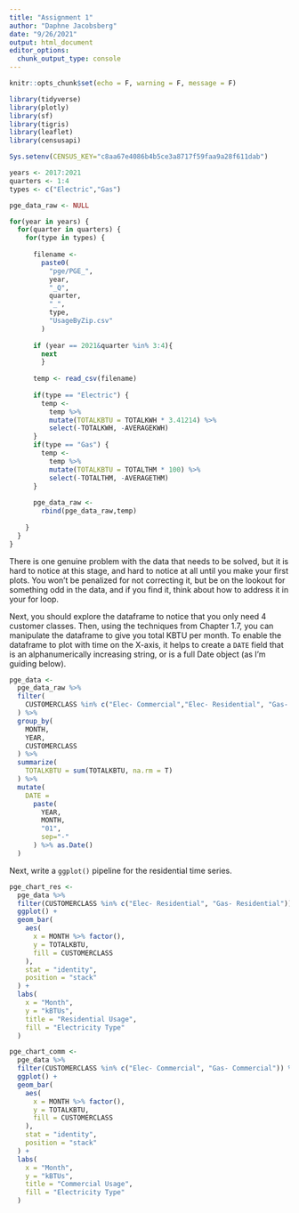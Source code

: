 ```yaml
---
title: "Assignment 1"
author: "Daphne Jacobsberg"
date: "9/26/2021"
output: html_document
editor_options: 
  chunk_output_type: console
---
```


```r
knitr::opts_chunk$set(echo = F, warning = F, message = F)
```


```r
library(tidyverse)
library(plotly)
library(sf)
library(tigris)
library(leaflet)
library(censusapi)

Sys.setenv(CENSUS_KEY="c8aa67e4086b4b5ce3a8717f59faa9a28f611dab")
```


```r
years <- 2017:2021
quarters <- 1:4
types <- c("Electric","Gas")

pge_data_raw <- NULL

for(year in years) {
  for(quarter in quarters) {
    for(type in types) {
      
      filename <- 
        paste0(
          "pge/PGE_",
          year,
          "_Q",
          quarter,
          "_",
          type,
          "UsageByZip.csv"
        )
  
      if (year == 2021&quarter %in% 3:4){
        next
        }
      
      temp <- read_csv(filename)
      
      if(type == "Electric") {
        temp <-
          temp %>%
          mutate(TOTALKBTU = TOTALKWH * 3.41214) %>%
          select(-TOTALKWH, -AVERAGEKWH)
      }
      if(type == "Gas") {
        temp <-
          temp %>%
          mutate(TOTALKBTU = TOTALTHM * 100) %>%
          select(-TOTALTHM, -AVERAGETHM)
      }
      
      pge_data_raw <- 
        rbind(pge_data_raw,temp)
      
    }
  }
}
```
There is one genuine problem with the data that needs to be solved, but it is hard to notice at this stage, and hard to notice at all until you make your first plots. You won't be penalized for not correcting it, but be on the lookout for something odd in the data, and if you find it, think about how to address it in your for loop.

Next, you should explore the dataframe to notice that you only need 4 customer classes. Then, using the techniques from Chapter 1.7, you can manipulate the dataframe to give you total KBTU per month. To enable the dataframe to plot with time on the X-axis, it helps to create a `DATE` field that is an alphanumerically increasing string, or is a full Date object (as I'm guiding below). 
```r
pge_data <-
  pge_data_raw %>% 
  filter(
    CUSTOMERCLASS %in% c("Elec- Commercial","Elec- Residential", "Gas- Commercial", "Gas- Residential")
  ) %>% 
  group_by(
    MONTH, 
    YEAR, 
    CUSTOMERCLASS
  ) %>% 
  summarize(
    TOTALKBTU = sum(TOTALKBTU, na.rm = T)
  ) %>% 
  mutate(
    DATE = 
      paste(
        YEAR,
        MONTH, 
        "01",
        sep="-"
      ) %>% as.Date()
  )
```
Next, write a `ggplot()` pipeline for the residential time series. 


```r
pge_chart_res <-
  pge_data %>% 
  filter(CUSTOMERCLASS %in% c("Elec- Residential", "Gas- Residential")) %>% 
  ggplot() +
  geom_bar(
    aes(
      x = MONTH %>% factor(),
      y = TOTALKBTU,
      fill = CUSTOMERCLASS
    ),
    stat = "identity",
    position = "stack"
  ) +
  labs(
    x = "Month",
    y = "kBTUs",
    title = "Residential Usage",
    fill = "Electricity Type"
  )
```

```r
pge_chart_comm <-
  pge_data %>% 
  filter(CUSTOMERCLASS %in% c("Elec- Commercial", "Gas- Commercial")) %>% 
  ggplot() +
  geom_bar(
    aes(
      x = MONTH %>% factor(),
      y = TOTALKBTU,
      fill = CUSTOMERCLASS
    ),
    stat = "identity",
    position = "stack"
  ) +
  labs(
    x = "Month",
    y = "kBTUs",
    title = "Commercial Usage",
    fill = "Electricity Type"
  )
```

